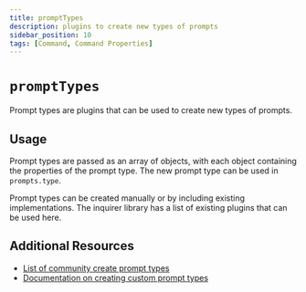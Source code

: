 ```yaml
---
title: promptTypes
description: plugins to create new types of prompts
sidebar_position: 10
tags: [Command, Command Properties]
---
```


# `promptTypes`

Prompt types are plugins that can be used to create new types of prompts.

## Usage

Prompt types are passed as an array of objects, with each object containing the properties of the prompt type. The new prompt type can be used in `prompts.type`.

Prompt types can be created manually or by including existing implementations. The inquirer library has a list of existing plugins that can be used here.

## Additional Resources

* [List of community create prompt types](https://github.com/SBoudrias/Inquirer.js#community-prompts)
* [Documentation on creating custom prompt types](https://github.com/SBoudrias/Inquirer.js/tree/main/packages/core)